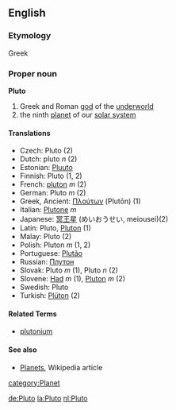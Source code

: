 ==English==
===Etymology===
Greek
=== Proper noun ===
'''Pluto'''
# Greek and Roman [[god]] of the [[underworld]]
# the ninth [[planet]] of our [[solar system]]

==== Translations ====
*Czech: Pluto (2)
*Dutch: pluto ''n'' (2)
*Estonian: [[Pluuto]]
*Finnish: Pluto (1, 2)
*French: [[pluton]] ''m'' (2)
*German: Pluto ''m'' (2)
*Greek, Ancient: [[Πλούτων]] (Plutōn) (1)
*Italian: [[Plutone]] ''m''
*Japanese: [[冥王星]] (めいおうせい, meiousei)(2)
*Latin: Pluto, [[Pluton]] (1)
*Malay: Pluto (2)
*Polish: Pluton ''m'' (1, 2)
*Portuguese: [[Plutão]]
*Russian: [[Плутон]]
*Slovak: Pluto ''m'' (1), Pluto ''n'' (2)
*Slovene: [[Had]] ''m'' (1), [[Pluton]] ''m'' (2)
*Swedish: Pluto
*Turkish: [[Plüton]] (2)

====Related Terms====
*[[plutonium]]

==== See also ====
*[[w:Planets|Planets]], Wikipedia article
[[category:Planet]]

[[de:Pluto]]
[[la:Pluto]]
[[nl:Pluto]]